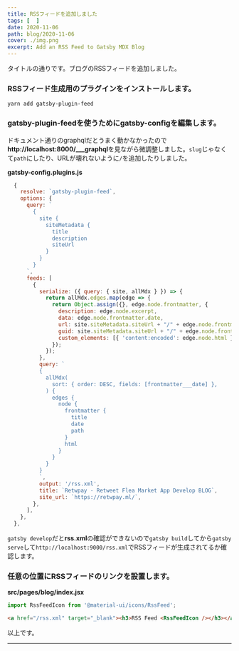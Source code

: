 ```yaml
---
title: RSSフィードを追加しました
tags: [  ]
date: 2020-11-06
path: blog/2020-11-06
cover: ./img.png
excerpt: Add an RSS Feed to Gatsby MDX Blog
---
```


タイトルの通りです。ブログのRSSフィードを追加しました。

### RSSフィード生成用のプラグインをインストールします。

```shell
yarn add gatsby-plugin-feed
```

### **gatsby-plugin-feed**を使うためにgatsby-configを編集します。

ドキュメント通りのgraphqlだとうまく動かなかったので**http://localhost:8000/___graphql**を見ながら微調整しました。`slug`じゃなくて`path`にしたり、URLが壊れないように`/`を追加したりしました。

**gatsby-config.plugins.js**
```javascript
  {
    resolve: `gatsby-plugin-feed`,
    options: {
      query: `
        {
          site {
            siteMetadata {
              title
              description
              siteUrl
            }
          }
        }
      `,
      feeds: [
        {
          serialize: ({ query: { site, allMdx } }) => {
            return allMdx.edges.map(edge => {
              return Object.assign({}, edge.node.frontmatter, {
                description: edge.node.excerpt,
                data: edge.node.frontmatter.date,
                url: site.siteMetadata.siteUrl + "/" + edge.node.frontmatter.path,
                guid: site.siteMetadata.siteUrl + "/" + edge.node.frontmatter.path,
                custom_elements: [{ 'content:encoded': edge.node.html }],
              });
            });
          },
          query: `
          {
            allMdx(
              sort: { order: DESC, fields: [frontmatter___date] },
            ) {
              edges {
                node {
                  frontmatter {
                    title
                    date
                    path
                  }
                  html
                }
              }
            }
          }
          `,
          output: '/rss.xml',
          title: `Retwpay - Retweet Flea Market App Develop BLOG`,
          site_url: `https://retwpay.ml/`,
        },
      ],
    },
  },
```

`gatsby develop`だと**rss.xml**の確認ができないので`gatsby build`してから`gatsby serve`して`http://localhost:9000/rss.xml`でRSSフィードが生成されてるか確認します。

### 任意の位置にRSSフィードのリンクを設置します。

**src/pages/blog/index.jsx**

```javascript
import RssFeedIcon from '@material-ui/icons/RssFeed';
```
```html
<a href="/rss.xml" target="_blank"><h3>RSS Feed <RssFeedIcon /></h3></a>
```

以上です。

---